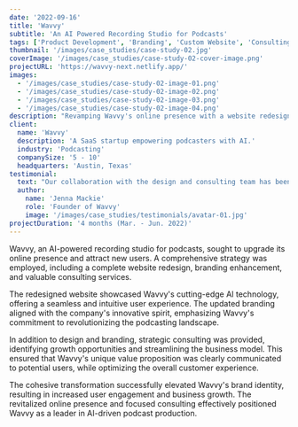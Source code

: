 ```yaml
---
date: '2022-09-16'
title: 'Wavvy'
subtitle: 'An AI Powered Recording Studio for Podcasts'
tags: ['Product Development', 'Branding', 'Custom Website', 'Consulting']
thumbnail: '/images/case_studies/case-study-02.jpg'
coverImage: '/images/case_studies/case-study-02-cover-image.png'
projectURL: 'https://wavvy-next.netlify.app/'
images:
  - '/images/case_studies/case-study-02-image-01.png'
  - '/images/case_studies/case-study-02-image-02.png'
  - '/images/case_studies/case-study-02-image-03.png'
  - '/images/case_studies/case-study-02-image-04.png'
description: "Revamping Wavvy's online presence with a website redesign, branding enhancement, and strategic consulting, driving user engagement and growth."
client:
  name: 'Wavvy'
  description: 'A SaaS startup empowering podcasters with AI.'
  industry: 'Podcasting'
  companySize: '5 - 10'
  headquarters: 'Austin, Texas'
testimonial:
  text: "Our collaboration with the design and consulting team has been truly transformative for Wavvy. Their expertise in website design, branding, and strategic insights helped elevate our brand and drive growth in ways we couldn't have imagined. Their work has been instrumental in positioning Wavvy as a leader in AI-powered podcast production."
  author:
    name: 'Jenna Mackie'
    role: 'Founder of Wavvy'
    image: '/images/case_studies/testimonials/avatar-01.jpg'
projectDuration: '4 months (Mar. - Jun. 2022)'
---
```


Wavvy, an AI-powered recording studio for podcasts, sought to upgrade its online presence and attract new users. A comprehensive strategy was employed, including a complete website redesign, branding enhancement, and valuable consulting services.

The redesigned website showcased Wavvy's cutting-edge AI technology, offering a seamless and intuitive user experience. The updated branding aligned with the company's innovative spirit, emphasizing Wavvy's commitment to revolutionizing the podcasting landscape.

In addition to design and branding, strategic consulting was provided, identifying growth opportunities and streamlining the business model. This ensured that Wavvy's unique value proposition was clearly communicated to potential users, while optimizing the overall customer experience.

The cohesive transformation successfully elevated Wavvy's brand identity, resulting in increased user engagement and business growth. The revitalized online presence and focused consulting effectively positioned Wavvy as a leader in AI-driven podcast production.
